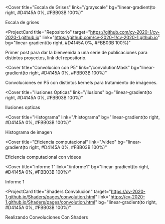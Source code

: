 
<Cover
  title="Escala de Grises"
  link="/grayscale"
  bg="linear-gradient(to right, #D4145A 0%, #FBB03B 100%)"
>
  Escala de grises
</Cover>

<ProjectCard
  title="Repositorio"
  target="https://github.com/cv-2020-1/cv-2020-1.github.io"
  link="https://github.com/cv-2020-1/cv-2020-1.github.io"
  bg="linear-gradient(to right, #D4145A 0%, #FBB03B 100%)"
>
  Primer post para dar la bienvenida a una serie de publicaciones para distintos
  proyectos, link del repositorio.
</ProjectCard>

<Cover
  title="Convolucion con P5"
  link="/convolutionMask"
  bg="linear-gradient(to right, #D4145A 0%, #FBB03B 100%)"
>
  Convoluciones en P5 con distintos kernels para tratamiento de imágenes.
</Cover>

<Cover
  title="Ilusiones Opticas"
  link="/ilusions"
  bg="linear-gradient(to right, #D4145A 0%, #FBB03B 100%)"
>
  Ilusiones opticas
</Cover>

<Cover
  title="Histograma"
  link="/histograma"
  bg="linear-gradient(to right, #D4145A 0%, #FBB03B 100%)"
>
  Histograma de imagen
</Cover>

<Cover
  title="Eficiencia computacional"
  link="/video"
  bg="linear-gradient(to right, #D4145A 0%, #FBB03B 100%)"
>
  Eficiencia computacional con videos
</Cover>

<Cover
  title="Informe 1"
  link="/informe1"
  bg="linear-gradient(to right, #D4145A 0%, #FBB03B 100%)"
>
  Informe 1
</Cover>


<ProjectCard
  title="Shaders Convolucion"
  target="https://cv-2020-1.github.io/Shaders/pages/convolution.html"
  link="https://cv-2020-1.github.io/Shaders/pages/convolution.html"
  bg="linear-gradient(to right, #D4145A 0%, #FBB03B 100%)"
>
  Realizando Convoluciones Con Shaders
</ProjectCard>